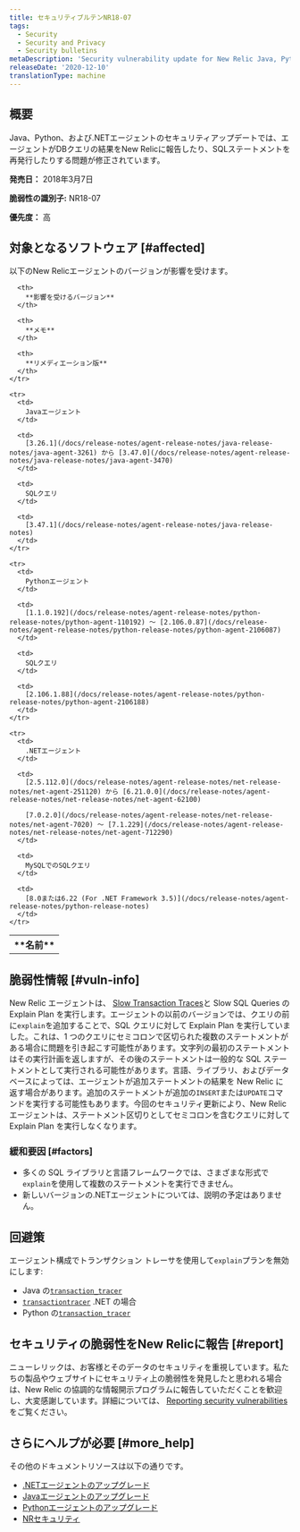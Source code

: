 ```yaml
---
title: セキュリティブルテンNR18-07
tags:
  - Security
  - Security and Privacy
  - Security bulletins
metaDescription: 'Security vulnerability update for New Relic Java, Python, and .NET agents.'
releaseDate: '2020-12-10'
translationType: machine
---
```


## 概要

Java、Python、および.NETエージェントのセキュリティアップデートでは、エージェントがDBクエリの結果をNew Relicに報告したり、SQLステートメントを再発行したりする問題が修正されています。

**発売日：** 2018年3月7日

**脆弱性の識別子:** NR18-07

**優先度：** 高

## 対象となるソフトウェア [#affected]

以下のNew Relicエージェントのバージョンが影響を受けます。

<table>
  <tbody>
    <tr>
      <th>
        **名前**
      </th>

      <th>
        **影響を受けるバージョン**
      </th>

      <th>
        **メモ**
      </th>

      <th>
        **リメディエーション版**
      </th>
    </tr>

    <tr>
      <td>
        Javaエージェント
      </td>

      <td>
        [3.26.1](/docs/release-notes/agent-release-notes/java-release-notes/java-agent-3261) から [3.47.0](/docs/release-notes/agent-release-notes/java-release-notes/java-agent-3470)
      </td>

      <td>
        SQLクエリ
      </td>

      <td>
        [3.47.1](/docs/release-notes/agent-release-notes/java-release-notes)
      </td>
    </tr>

    <tr>
      <td>
        Pythonエージェント
      </td>

      <td>
        [1.1.0.192](/docs/release-notes/agent-release-notes/python-release-notes/python-agent-110192) ～ [2.106.0.87](/docs/release-notes/agent-release-notes/python-release-notes/python-agent-2106087)
      </td>

      <td>
        SQLクエリ
      </td>

      <td>
        [2.106.1.88](/docs/release-notes/agent-release-notes/python-release-notes/python-agent-2106188)
      </td>
    </tr>

    <tr>
      <td>
        .NETエージェント
      </td>

      <td>
        [2.5.112.0](/docs/release-notes/agent-release-notes/net-release-notes/net-agent-251120) から [6.21.0.0](/docs/release-notes/agent-release-notes/net-release-notes/net-agent-62100)

        [7.0.2.0](/docs/release-notes/agent-release-notes/net-release-notes/net-agent-7020) ～ [7.1.229](/docs/release-notes/agent-release-notes/net-release-notes/net-agent-712290)
      </td>

      <td>
        MySQLでのSQLクエリ
      </td>

      <td>
        [8.0または6.22 (For .NET Framework 3.5)](/docs/release-notes/agent-release-notes/python-release-notes)
      </td>
    </tr>
  </tbody>
</table>

## 脆弱性情報 [#vuln-info]

New Relic エージェントは、 [Slow Transaction Traces](/docs/apm/applications-menu/monitoring/viewing-slow-query-details)と Slow SQL Queries の Explain Plan を実行します。エージェントの以前のバージョンでは、クエリの前に`explain`を追加することで、SQL クエリに対して Explain Plan を実行していました。これは、1 つのクエリにセミコロンで区切られた複数のステートメントがある場合に問題を引き起こす可能性があります。文字列の最初のステートメントはその実行計画を返しますが、その後のステートメントは一般的な SQL ステートメントとして実行される可能性があります。言語、ライブラリ、およびデータベースによっては、エージェントが追加ステートメントの結果を New Relic に返す場合があります。追加のステートメントが追加の`INSERT`または`UPDATE`コマンドを実行する可能性もあります。今回のセキュリティ更新により、New Relic エージェントは、ステートメント区切りとしてセミコロンを含むクエリに対して Explain Plan を実行しなくなります。

### 緩和要因 [#factors]

* 多くの SQL ライブラリと言語フレームワークでは、さまざまな形式で`explain`を使用して複数のステートメントを実行できません。
* 新しいバージョンの.NETエージェントについては、説明の予定はありません。

## 回避策

エージェント構成でトランザクション トレーサを使用して`explain`プランを無効にします:

* Java の[`transaction_tracer`](/docs/agents/java-agent/configuration/java-agent-configuration-config-file#h2-Transaction-tracer)
* [`transactiontracer`](/docs/agents/net-agent/configuration/net-agent-configuration#transaction_tracer) .NET の場合
* Python の[`transaction_tracer`](/docs/agents/python-agent/configuration/python-agent-configuration#txn-tracer-settings)

## セキュリティの脆弱性をNew Relicに報告 [#report]

ニューレリックは、お客様とそのデータのセキュリティを重視しています。私たちの製品やウェブサイトにセキュリティ上の脆弱性を発見したと思われる場合は、New Relic の協調的な情報開示プログラムに報告していただくことを歓迎し、大変感謝しています。詳細については、 [Reporting security vulnerabilities](/docs/security/new-relic-security/data-privacy/reporting-security-vulnerabilities) をご覧ください。

## さらにヘルプが必要 [#more_help]

その他のドキュメントリソースは以下の通りです。

* [.NETエージェントのアップグレード](/docs/agents/net-agent/installation/update-net-agent)
* [Javaエージェントのアップグレード](/docs/agents/java-agent/installation/upgrade-java-agent)
* [Pythonエージェントのアップグレード](/docs/agents/python-agent/installation-configuration/upgrade-python-agent)
* [NRセキュリティ](https://newrelic.com/security)
